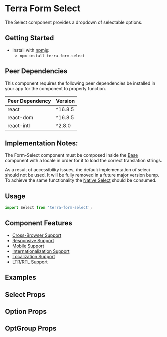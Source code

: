 


<Badge />

# Terra Form Select

The Select component provides a dropdown of selectable options.

## Getting Started

- Install with [npmjs](https://www.npmjs.com):
  - `npm install terra-form-select`

<!-- AUTO-GENERATED-CONTENT:START Peer Dependencies -->

## Peer Dependencies

This component requires the following peer dependencies be installed in your app for the component to properly function.

| Peer Dependency | Version |
|-|-|
| react | ^16.8.5 |
| react-dom | ^16.8.5 |
| react-intl | ^2.8.0 |

<!-- AUTO-GENERATED-CONTENT:END -->

## Implementation Notes:

The Form-Select component must be composed inside the [Base][1] component with a locale in order for it to load the correct translation strings.

As a result of accessibility issues, the default implementation of select should not be used. It will be fully removed in a future major version bump. To achieve the same functionality the [Native Select][2] should be consumed.

[1]: /components/cerner-terra-core-docs/base/about
[2]: /components/cerner-terra-core-docs/form-select/native-select

## Usage

```jsx
import Select from 'terra-form-select';
```

## Component Features

- [Cross-Browser Support](https://engineering.cerner.com/terra-ui/about/terra-ui/component-standards#cross-browser-support)
- [Responsive Support](https://engineering.cerner.com/terra-ui/about/terra-ui/component-standards#responsive-support)
- [Mobile Support](https://engineering.cerner.com/terra-ui/about/terra-ui/component-standards#mobile-support)
- [Internationalization Support](https://engineering.cerner.com/terra-ui/about/terra-ui/component-standards#internationalization-i18n)
- [Localization Support](https://engineering.cerner.com/terra-ui/about/terra-ui/component-standards#internationalization-i18n)
- [LTR/RTL Support](https://engineering.cerner.com/terra-ui/about/terra-ui/component-standards#ltr--rtl)

## Examples
<DefaultExample title="Default - Marked For Deprecation" description="The default variant should no longer be used. It remains for passivity until the next major version bump. Please refer to the Native Select component." />
<SearchExample description="A search variant provides a searchable single select." />
<ComboboxExample description="A combobox variant allows a user to enter a single free text entry or select a single option from the the dropdown." />
<MultipleExample description="A multiple variant allows searching and selecting multiple options." />
<TagExample description="A tag variant allows a user to enter multiple custom free text entries or select multiple options from the the dropdown." />
<DisabledExample title="Disabled (applies to all)" />
<IsTouchAccessibleExample title="Is Touch Accessible (applies to only 'combobox', 'multiple', 'tag', and 'search')" description="Ensure accessibility on touch devices. Will render the dropdown menu in normal DOM flow with position absolute. By default, the menu renders in a portal, which is inaccessible on touch devices." />
<InvalidExample title="Invalid (applies to all)" description="Applies theme-specific styling for invalid. Will also display error text when used with a Field." />
<IncompleteExample title="Incomplete (applies to all)" description="Applies theme-specific styling for incomplete. ***Note: Only use incomplete if given specific guidance, reserved for specific applications when no value has been provided. Not for general use.***" />
<OptGroupExample title="Ability to add Option Groups (applies to all)" description="An OptGroup provides a way to group options together within the listbox. Can be applied to all select variants (default, search, combobox, multiple, tag)." />
<MaxHeightExample titel="Ability to set a Maximum Height (applies to all)" description="An example of implementing a custom max height of the dropdown." />
<AllowClearExample title="Ability to Clear Selection (applies to only 'default', 'combobox', and 'search')" description="An example with an option to clear the selected item. (Not applicable to 'multiple' or 'tag' variants)" />
<ControlledExample title="Create a Controlled Select (applies to all)" description="An example of implementing a controlled Select." />

## Select Props
<SelectPropsTable />

## Option Props
<OptionPropsTable />

## OptGroup Props
<OptGroupPropsTable />
